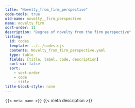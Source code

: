 ```yaml
---
title: "Novelty_from_firm_perspective"
code-tools: true
old-name: novelty__firm_perspective
name: novelty_firm
sort-order: 11
description: "Degree of novelty from the firm perspective"
listing:
  id: codes
  template: ../../codes.ejs
  contents: Novelty_from_firm_perspective.yaml
  type: table
  fields: [title, label, code, description]
  sort-ui: false
  sort:
    - sort-order
    - code
    - title
title-block-style: none
---
```


<code>{{< meta name >}}</code>
{{< meta description >}}


:::{ #Codes }
:::
